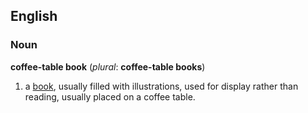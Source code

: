 ==English==

===Noun===
'''coffee-table book''' (''plural'': '''coffee-table books''')
# a [[book]], usually filled with illustrations, used for display rather than reading, usually placed on a coffee table.